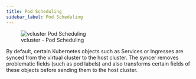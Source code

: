 ```yaml
---
title: Pod Scheduling
sidebar_label: Pod Scheduling
---
```


<figure>
  <img src="/docs/media/diagrams/vcluster-pod-scheduling.svg" alt="vcluster Pod Scheduling" />
  <figcaption>vcluster - Pod Scheduling</figcaption>
</figure>

By default, certain Kubernetes objects such as Services or Ingresses are synced from the virtual cluster to the host cluster. The syncer removes problematic fields (such as pod labels) and also transforms certain fields of these objects before sending them to the host cluster.
